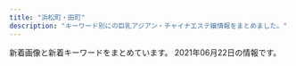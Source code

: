 ```yaml
---
title: "浜松町・田町"
description: "キーワード別にの巨乳アジアン・チャイナエステ嬢情報をまとめました。"
---
```


新着画像と新着キーワードをまとめています。
2021年06月22日の情報です。

<DmmAffiliateIns />
<KeywordTable
  shops={
    [
    {
        "img_links": [
            "https://minazuki-tokyo.com/wp-content/uploads/2021/02/sm03.png",
            "https://minazuki-tokyo.com/wp-content/uploads/2021/02/t08.png",
            "https://minazuki-tokyo.com/wp-content/uploads/2021/02/t05.png",
            "https://minazuki-tokyo.com/wp-content/uploads/2021/02/koyuri-1.jpg",
            "https://minazuki-tokyo.com/wp-content/uploads/2021/02/sm04.png",
            "https://minazuki-tokyo.com/wp-content/uploads/2021/02/ayu.png",
            "https://minazuki-tokyo.com/wp-content/uploads/2021/02/yuyu.png",
            "https://minazuki-tokyo.com/wp-content/uploads/2021/03/top10.png",
            "https://minazuki-tokyo.com/wp-content/uploads/2021/02/ayu.jpg",
            "https://minazuki-tokyo.com/wp-content/uploads/2021/02/haru.jpg",
            "https://minazuki-tokyo.com/wp-content/uploads/2021/02/yumi.jpg",
            "https://minazuki-tokyo.com/wp-content/uploads/2021/02/yuyu2.jpg",
            "https://minazuki-tokyo.com/wp-content/uploads/2020/11/photo03.png",
            "https://minazuki-tokyo.com/wp-content/uploads/2021/02/t06.png",
            "https://minazuki-tokyo.com/wp-content/uploads/2021/02/cam.png",
            "https://minazuki-tokyo.com/wp-content/uploads/2021/02/koyuri.png",
            "https://minazuki-tokyo.com/wp-content/uploads/2021/02/t02.png",
            "https://minazuki-tokyo.com/wp-content/uploads/2021/02/2-09.png",
            "https://minazuki-tokyo.com/wp-content/uploads/2020/11/photo05.png",
            "https://minazuki-tokyo.com/wp-content/uploads/2021/02/t04.png",
            "https://minazuki-tokyo.com/wp-content/uploads/2021/02/yumi.png",
            "https://minazuki-tokyo.com/wp-content/uploads/2021/02/t03.png",
            "https://minazuki-tokyo.com/wp-content/uploads/2021/02/top1.png",
            "https://minazuki-tokyo.com/wp-content/uploads/2020/11/photo02.png",
            "https://minazuki-tokyo.com/wp-content/uploads/2021/02/haru.png",
            "https://minazuki-tokyo.com/wp-content/uploads/2021/02/t07.png",
            "https://minazuki-tokyo.com/wp-content/uploads/2021/02/price.png",
            "https://minazuki-tokyo.com/wp-content/uploads/2021/02/t01.png",
            "https://minazuki-tokyo.com/wp-content/uploads/2021/02/sm01.png",
            "https://minazuki-tokyo.com/wp-content/uploads/2021/02/top2.png",
            "https://minazuki-tokyo.com/wp-content/uploads/2020/11/photo01.png",
            "https://minazuki-tokyo.com/wp-content/uploads/2020/11/photo04.png",
            "https://minazuki-tokyo.com/wp-content/uploads/2021/02/sm02.png"
        ],
        "url": "https://minazuki-tokyo.com/",
        "station": "JR\u6d5c\u677e\u753a\u99c5\u5357\u53e3",
        "name": "\u6c34\u7121\u6708\uff5e\u307f\u306a\u3065\u304d\uff5e",
        "keywords": {
            "90": 4,
            "85": 4,
            "86": 4,
            "87": 4,
            "83": 4
        }
    },
    {
        "img_links": [
            "https://hamamatsucho-esthe.work/2019/11/05/nanami-s1.jpg",
            "https://hamamatsucho-esthe.work/images/qrcode.png",
            "https://hamamatsucho-esthe.work/2020/11/06/momo-s1.jpg",
            "https://hamamatsucho-esthe.work/icon/twitter.png",
            "https://hamamatsucho-esthe.work/staff/nana-s1.jpg",
            "https://hamamatsucho-esthe.work/2021/04/22/nana-s1.jpg",
            "https://hamamatsucho-esthe.work/staff/riri-l1.jpg",
            "https://hamamatsucho-esthe.work/2021/03/26/riri-s1.jpg",
            "https://hamamatsucho-esthe.work/images/footer-l.png",
            "https://hamamatsucho-esthe.work/staff/mimi-s1.jpg",
            "https://hamamatsucho-esthe.work/staff/maki-l1.jpg",
            "https://hamamatsucho-esthe.work/button/home.png",
            "https://hamamatsucho-esthe.work/staff/yuki-l1.jpg",
            "https://hamamatsucho-esthe.work/icon/facebook.png",
            "https://hamamatsucho-esthe.work/2019/05/25/koko-s1.jpg",
            "https://hamamatsucho-esthe.work/button/blog.png",
            "https://hamamatsucho-esthe.work/icon/line.png",
            "https://hamamatsucho-esthe.work/menu/friend.png",
            "https://hamamatsucho-esthe.work/2019/01/14/emi-s1.jpg",
            "https://hamamatsucho-esthe.work/staff/riko-s1.jpg",
            "https://hamamatsucho-esthe.work/images/flower.png",
            "https://hamamatsucho-esthe.work/2020/01/05/yuki-s1.jpg",
            "https://hamamatsucho-esthe.work/kana01.png",
            "https://hamamatsucho-esthe.work/2018/11/09/kana-s1.jpg",
            "https://hamamatsucho-esthe.work/2021/05/20/mimi-s1.jpg",
            "https://hamamatsucho-esthe.work/room/esthe3.jpg",
            "https://hamamatsucho-esthe.work/2021/06/04/yuki-s1.jpg",
            "https://hamamatsucho-esthe.work/2018/09/10/misa-s1.jpg",
            "https://hamamatsucho-esthe.work/images/clear.png",
            "https://hamamatsucho-esthe.work/room/esthe1.jpg",
            "https://hamamatsucho-esthe.work/staff/maki-s1.jpg",
            "https://hamamatsucho-esthe.work/images/footer-r.png",
            "https://hamamatsucho-esthe.work/images/main1.jpg",
            "https://hamamatsucho-esthe.work/menu/gallery.png",
            "https://hamamatsucho-esthe.work/staff/yuki-s1.jpg",
            "https://hamamatsucho-esthe.work/2020/07/30/maki-s1.jpg",
            "https://hamamatsucho-esthe.work/2019/05/25/riko-s1.jpg",
            "https://hamamatsucho-esthe.work/menu/blog.png",
            "https://hamamatsucho-esthe.work/menu/info.png",
            "https://hamamatsucho-esthe.work/room/esthe2.jpg",
            "https://hamamatsucho-esthe.work/menu/home.png",
            "https://hamamatsucho-esthe.work/staff/riri-s1.jpg",
            "https://hamamatsucho-esthe.work/2019/06/14/riri-s1.jpg",
            "https://hamamatsucho-esthe.work/button/staff.png",
            "https://hamamatsucho-esthe.work/staff/mimi-l1.jpg",
            "https://hamamatsucho-esthe.work/images/main-sp.jpg",
            "https://hamamatsucho-esthe.work/staff/nana-l1.jpg",
            "https://hamamatsucho-esthe.work/icon/google_plus.png",
            "https://hamamatsucho-esthe.work/2018/09/10/sora-s1.jpg"
        ],
        "url": "https://hamamatsucho-esthe.work/",
        "name": "Artemis",
        "station": "JR\u6d5c\u677e\u753a\u99c5\u5317\u53e3",
        "keywords": {
            "C": 10,
            "D": 15
        }
    },
    {
        "url": "http://tamachi-en.link/",
        "name": "\u7e01",
        "img_links": [
            "http://tamachi-en.link/images/g4.jpg",
            "http://tamachi-en.link/images/g6.jpg",
            "http://tamachi-en.link/images/g2.jpg",
            "http://tamachi-en.link/images/g8.jpg",
            "http://tamachi-en.link/images/g1.jpg",
            "http://tamachi-en.link/images/g5.jpg",
            "http://tamachi-en.link/images/mobile.png",
            "http://tamachi-en.link/images/zi_link.png",
            "http://tamachi-en.link/images/new1.jpg",
            "http://tamachi-en.link/images/g3.jpg",
            "http://tamachi-en.link/images/zi_staff.png",
            "http://tamachi-en.link/images/sakula.jpg",
            "http://tamachi-en.link/images/top.jpg",
            "http://tamachi-en.link/images/g0.jpg"
        ],
        "station": "JR\u7530\u753a\u99c5\u6771\u53e3",
        "keywords": {
            "C": 16
        }
    },
    {
        "img_links": [
            "http://www.himawari.mensest.com/images/s_staff.jpg",
            "http://www.himawari.mensest.com/files/006.jpg",
            "http://www.himawari.mensest.com/files/003-02.jpg",
            "http://www.himawari.mensest.com/images/bj1.jpg",
            "http://www.himawari.mensest.com/files/005-02.jpg",
            "http://www.himawari.mensest.com/images/mobile.jpg",
            "http://www.himawari.mensest.com/files/004-02.jpg",
            "http://www.himawari.mensest.com/images/s_news.jpg",
            "http://www.himawari.mensest.com/files/002-02.jpg",
            "http://www.himawari.mensest.com/files/004.jpg",
            "http://www.himawari.mensest.com/images/hua.jpg",
            "http://www.himawari.mensest.com/images/top.png",
            "http://www.himawari.mensest.com/files/005.jpg",
            "http://www.himawari.mensest.com/files/002.jpg",
            "http://www.himawari.mensest.com/images/s_link.jpg",
            "http://www.himawari.mensest.com/files/006-02.jpg",
            "http://www.himawari.mensest.com/images/s_info.jpg",
            "http://www.himawari.mensest.com/images/bj3.jpg",
            "http://www.himawari.mensest.com/files/003.jpg"
        ],
        "station": "JR\u6d5c\u677e\u753a\u99c5\u5317\u53e3",
        "keywords": {
            "D": 2,
            "C": 3,
            "87": 2,
            "86": 3
        },
        "name": "\u3072\u307e\u308f\u308a",
        "url": "http://www.himawari.mensest.com/"
    },
    {
        "keywords": {
            "E": 4,
            "D": 12,
            "C": 6
        },
        "station": "JR\u6d5c\u677e\u753a\u99c5\u5317\u53e3",
        "img_links": [
            "https://hamamatsucho-mensesthe.net/wp/wp-content/uploads/2020/08/ayaka.jpg",
            "https://hamamatsucho-mensesthe.net/wp/wp-content/uploads/2020/02/stand-by.jpg",
            "https://hamamatsucho-mensesthe.net/wp/wp-content/uploads/2020/01/mitsuki.jpg",
            "https://hamamatsucho-mensesthe.net/images/footer-r.png",
            "https://hamamatsucho-mensesthe.net/staff/top/aki-s1.jpg",
            "https://hamamatsucho-mensesthe.net/link/mens-esthe.png",
            "https://hamamatsucho-mensesthe.net/wp/wp-content/uploads/2020/02/nana.jpg",
            "https://hamamatsucho-mensesthe.net/wp/wp-content/uploads/2019/05/nao-150x150.jpg",
            "https://hamamatsucho-mensesthe.net/wp/wp-content/uploads/2019/02/paypay2.jpg",
            "https://hamamatsucho-mensesthe.net/wp/wp-content/uploads/2021/01/yuna.jpg",
            "https://hamamatsucho-mensesthe.net/staff/top/ayaka-s1.jpg",
            "https://hamamatsucho-mensesthe.net/staff/top/mitsuki-s1.jpg",
            "https://hamamatsucho-mensesthe.net/images/clear.png",
            "https://hamamatsucho-mensesthe.net/staff/top/rin-s1.jpg",
            "https://hamamatsucho-mensesthe.net/room/room-l2.jpg",
            "https://hamamatsucho-mensesthe.net/staff/top/yuna-s1.jpg",
            "https://hamamatsucho-mensesthe.net/wp/wp-content/uploads/2021/01/yuna-150x150.jpg",
            "https://hamamatsucho-mensesthe.net/wp/images/top2.jpg",
            "https://hamamatsucho-mensesthe.net/staff/top/nao-s1.jpg",
            "https://hamamatsucho-mensesthe.net/images/flower.png",
            "https://hamamatsucho-mensesthe.net/images/footer-l.png",
            "https://hamamatsucho-mensesthe.net/room/room-l3.jpg",
            "https://hamamatsucho-mensesthe.net/icon/twitter.png",
            "https://hamamatsucho-mensesthe.net/wp/wp-content/uploads/2021/05/yuki-s1-150x150.jpg",
            "https://hamamatsucho-mensesthe.net/staff/top/yuki-s1.jpg",
            "https://hamamatsucho-mensesthe.net/staff/top/miyu-s1.jpg",
            "https://hamamatsucho-mensesthe.net/wp/wp-content/uploads/2019/07/0677E994-1DBF-4E0E-AB70-7CA5C034B140-150x150.jpeg",
            "https://hamamatsucho-mensesthe.net/wp/wp-content/uploads/2021/05/yuki.jpg",
            "https://hamamatsucho-mensesthe.net/staff/top/emi-s1.jpg",
            "https://hamamatsucho-mensesthe.net/room/room-l4.jpg",
            "https://hamamatsucho-mensesthe.net/wp/wp-content/uploads/2020/01/emi-l1.jpg",
            "https://hamamatsucho-mensesthe.net/wp/wp-content/uploads/2019/10/eri-150x150.jpg",
            "https://hamamatsucho-mensesthe.net/wp/images/top1.jpg",
            "https://hamamatsucho-mensesthe.net/room/room-l6.jpg",
            "https://hamamatsucho-mensesthe.net/wp/wp-content/uploads/2020/02/1714CAA8-3D57-4009-AB72-F5A8E6B60310.jpeg",
            "https://hamamatsucho-mensesthe.net/icon/google_plus.png",
            "https://hamamatsucho-mensesthe.net/wp/icon/twitter.png",
            "https://hamamatsucho-mensesthe.net/wp/wp-content/uploads/2019/07/587590BB-96D0-4887-BE26-3B1413FF7283-150x150.jpeg",
            "https://hamamatsucho-mensesthe.net/icon/facebook.png",
            "https://hamamatsucho-mensesthe.net/wp/images/clear.png",
            "https://hamamatsucho-mensesthe.net/wp/images/top3.jpg",
            "https://hamamatsucho-mensesthe.net/wp/wp-content/uploads/2020/01/misaki-l2.jpg",
            "https://hamamatsucho-mensesthe.net/wp/wp-content/uploads/2020/10/aki-150x150.jpg",
            "https://hamamatsucho-mensesthe.net/wp/icon/google_plus.png",
            "https://hamamatsucho-mensesthe.net/wp/icon/line.png",
            "https://hamamatsucho-mensesthe.net/wp/wp-content/uploads/2020/11/urara.jpg",
            "https://hamamatsucho-mensesthe.net/room/room-l1.jpg",
            "https://hamamatsucho-mensesthe.net/icon/line.png",
            "https://hamamatsucho-mensesthe.net/room/room-l5.jpg",
            "https://hamamatsucho-mensesthe.net/wp/icon/facebook.png",
            "https://hamamatsucho-mensesthe.net/wp/images/mensesthe.jpg"
        ],
        "url": "https://hamamatsucho-mensesthe.net/",
        "name": "SERA"
    },
    {
        "img_links": [
            "http://www.es-tokyo.link/img/ami1.jpg",
            "http://www.es-tokyo.link/img/emili1.jpg",
            "http://www.es-tokyo.link/images/28.jpg",
            "http://www.es-tokyo.link/images/32.jpg",
            "http://www.es-tokyo.link/img/minami2.jpg",
            "http://www.es-tokyo.link/images/mobile.jpg",
            "http://www.es-tokyo.link/images/19.jpg",
            "http://www.es-tokyo.link/img/suzu1.jpg",
            "http://www.es-tokyo.link/images/head.jpg",
            "http://www.es-tokyo.link/img/rin1.jpg",
            "http://www.es-tokyo.link/img/izumi1.jpg",
            "http://www.es-tokyo.link/images/int2.jpg",
            "http://www.es-tokyo.link/images/sys2.jpg",
            "http://www.es-tokyo.link/images/s1.png",
            "http://www.es-tokyo.link/images/sys1.jpg",
            "http://www.es-tokyo.link/images/staff_t.jpg",
            "http://www.es-tokyo.link/img/yui1.jpg",
            "http://www.es-tokyo.link/images/interior_t.jpg",
            "http://www.es-tokyo.link/img/hikari1.jpg",
            "http://www.es-tokyo.link/img/erin2.jpg",
            "http://www.es-tokyo.link/images/27.jpg",
            "http://www.es-tokyo.link/images/25.jpg",
            "http://www.es-tokyo.link/images/int1.jpg",
            "http://www.es-tokyo.link/images/newface.jpg",
            "http://www.es-tokyo.link/img/mayu1.jpg",
            "http://www.es-tokyo.link/img/izumi2.jpg",
            "http://www.es-tokyo.link/images/9.jpg",
            "http://www.es-tokyo.link/img/momoko1.jpg",
            "http://www.es-tokyo.link/images/20.jpg",
            "http://www.es-tokyo.link/images/b2.jpg",
            "http://www.es-tokyo.link/images/b3.jpg",
            "http://www.es-tokyo.link/img/naomi1.jpg",
            "http://www.es-tokyo.link/images/5.jpg",
            "http://www.es-tokyo.link/img/minami1.jpg",
            "http://www.es-tokyo.link/img/erin1.jpg",
            "http://www.es-tokyo.link/img/kaori1.jpg",
            "http://www.es-tokyo.link/images/24.jpg",
            "http://www.es-tokyo.link/images/news.jpg",
            "http://www.es-tokyo.link/images/22.jpg",
            "http://www.es-tokyo.link/img/miwa1.jpg",
            "http://www.es-tokyo.link/images/30.jpg",
            "http://www.es-tokyo.link/images/23.jpg",
            "http://www.es-tokyo.link/images/tel.jpg",
            "http://www.es-tokyo.link/images/3.jpg",
            "http://www.es-tokyo.link/images/31.jpg",
            "http://www.es-tokyo.link/images/b1.jpg"
        ],
        "name": "Pandora*\u30d1\u30f3\u30c9\u30e9",
        "station": "JR\u6d5c\u677e\u753a\u99c5\u5357\u53e3",
        "keywords": {},
        "url": "http://www.es-tokyo.link"
    },
    {
        "keywords": {},
        "name": "Yuki\u2019s House",
        "url": "http://yukizhouse00.web.fc2.com/",
        "img_links": [
            "http://yukizhouse00.web.fc2.com/images/slider/slid2.jpg",
            "http://yukizhouse00.web.fc2.com/images/portfolio/work-4.jpg",
            "http://yukizhouse00.web.fc2.com/images/portfolio/work-3.jpg",
            "http://yukizhouse00.web.fc2.com/images/portfolio/work-5.jpg",
            "http://yukizhouse00.web.fc2.com/images/portfolio/work-1.jpg",
            "http://yukizhouse00.web.fc2.com/images/portfolio/work-6.jpg",
            "http://yukizhouse00.web.fc2.com/images/portfolio/work-2.jpg",
            "http://yukizhouse00.web.fc2.com/images/slider/slid1.jpg"
        ],
        "station": "JR\u6d5c\u677e\u753a\u99c5\u5357\u53e3"
    },
    {
        "keywords": {},
        "name": "\u6625\u306e\u5bb6",
        "station": "JR\u7530\u753a\u99c5\u6771\u53e3",
        "url": "http://www.k-harunoie.info/",
        "img_links": [
            "http://www.k-harunoie.info/imge/p-2.jpg",
            "http://www.k-harunoie.info/imge/botton.jpg",
            "http://www.k-harunoie.info/imge/p-1.jpg",
            "http://www.k-harunoie.info/imge/int2.png",
            "http://www.k-harunoie.info/imge/p-5.jpg",
            "http://www.k-harunoie.info/imge/p-4.jpg",
            "http://www.k-harunoie.info/imge/sys.png",
            "http://www.k-harunoie.info/imge/s0.png",
            "http://www.k-harunoie.info/imge/staff_t.jpg",
            "http://www.k-harunoie.info/imge/ta.png",
            "http://www.k-harunoie.info/imge/service2.jpg",
            "http://www.k-harunoie.info/imge/service1.jpg",
            "http://www.k-harunoie.info/imge/tel.png",
            "http://www.k-harunoie.info/imge/interior_t.jpg",
            "http://www.k-harunoie.info/imge/s1.png",
            "http://www.k-harunoie.info/imge/service3.jpg"
        ]
    },
    {
        "keywords": {},
        "name": "\u672a\u6765",
        "url": "http://kokoro-spa.info/",
        "station": "JR\u65b0\u6a4b\u99c5\u70cf\u68ee\u53e3",
        "img_links": [
            "http://kokoro-spa.info/img/slider/2.jpg",
            "http://kokoro-spa.info/img/ttl_news.png",
            "http://kokoro-spa.info/img/qrcode.png",
            "http://kokoro-spa.info/img/shop/no-pic.jpg",
            "http://kokoro-spa.info/img/shop/kanban.jpg",
            "http://kokoro-spa.info/img/ttl_info.png",
            "http://kokoro-spa.info/img/pickup.jpg"
        ]
    },
    {
        "name": "\u30ab\u30b5\u30d6\u30e9\u30f3\u30ab",
        "img_links": [
            "http://romantic-est.info/img/cg091.jpg",
            "http://romantic-est.info/img/line.jpg",
            "http://romantic-est.info/img/cg111.jpg",
            "http://romantic-est.info/img/r2.jpg",
            "http://romantic-est.info/img/kan.jpg",
            "http://romantic-est.info/link/menlog.jpg",
            "http://romantic-est.info/img/cg03.jpg",
            "http://romantic-est.info/img/cg031.jpg",
            "https://s-este.jp/img/common/freebanner/200_40.png",
            "https://www.est-tatsujin.jp/theme/esthe_no_tatsujin_front/banner/estbnr_s2_200x40.jpg",
            "http://romantic-est.info/img/topimg1.jpg",
            "http://romantic-est.info/img/r3.jpg",
            "http://romantic-est.info/img/cg11.jpg",
            "http://romantic-est.info/img/cg09.jpg",
            "http://romantic-est.info/img/cg061.jpg",
            "http://romantic-est.info/img/rec00.jpg",
            "http://romantic-est.info/img/cg071.jpg",
            "http://romantic-est.info/img/r4.jpg",
            "http://romantic-est.info/img/r5.jpg",
            "http://romantic-est.info/img/line1.jpg",
            "http://romantic-est.info/img/r1.jpg",
            "http://romantic-est.info/img/topimg.jpg",
            "http://romantic-est.info/img/cg07.jpg",
            "http://romantic-est.info/img/cg06.jpg"
        ],
        "url": "http://romantic-est.info/",
        "keywords": {},
        "station": "\u5185\u5e78\u753a\u99c5A3"
    },
    {
        "station": "JR\u65b0\u6a4b\u99c5\u70cf\u68ee\u53e3",
        "keywords": {
            "\u4e73": 2,
            "\u30bb\u30af\u30b7\u30fc": 1,
            "\u80f8": 2,
            "E": 8,
            "F": 1,
            "D": 3
        },
        "name": "Aroma Coco8",
        "img_links": [
            "https://aroma-queen.work/images/st/st_ami_2.jpg",
            "https://aroma-queen.work/images/st/st_ai.jpg",
            "https://aroma-queen.work/images/st/st_mayumi_1.jpg",
            "https://aroma-queen.work/images/st/st_ou_3.jpg",
            "https://aroma-queen.work/images/st/st_eri.jpg",
            "https://aroma-queen.work/images/st/st_5_1.jpg",
            "https://aroma-queen.work/images/st/st_rinda_6.jpg",
            "https://aroma-queen.work/images/st/st_angel_3.jpg",
            "https://aroma-queen.work/images/st/st_four1.jpg",
            "https://aroma-queen.work/images/st/st_pink_1.jpg",
            "https://aroma-queen.work/images/st/st_kiki_1.jpg",
            "https://aroma-queen.work/images/st/st_19.jpg",
            "https://aroma-queen.work/images/st/st_cake_1.jpg",
            "https://aroma-queen.work/images/st/st_10_1.jpg",
            "https://aroma-queen.work/images/st/st_nanako2.jpg",
            "https://aroma-queen.work/images/st/st_kaori_2.jpg",
            "https://aroma-queen.work/images/st/st_rinda_1.jpg",
            "https://aroma-queen.work/images/st/st_sakura_1.jpg",
            "https://aroma-queen.work/images/st/st_kiki2.jpg",
            "https://aroma-queen.work/images/st/st_yuri_2.jpg",
            "https://aroma-queen.work/images/st/st_bibi.jpg",
            "https://aroma-queen.work/images/top.png",
            "https://aroma-queen.work/images/st/st_.jpg",
            "https://aroma-queen.work/images/st/st_17_1.jpg",
            "https://aroma-queen.work/images/st/st_risa_1.jpg",
            "https://aroma-queen.work/images/st/st_huxa.jpg",
            "https://aroma-queen.work/images/st/st_16_1.jpg",
            "https://aroma-queen.work/images/top_campaign_dec.jpg",
            "https://aroma-queen.work/images/st/st_nana_1.jpg",
            "https://aroma-queen.work/images/st/st_nuna.jpg",
            "https://aroma-queen.work/images/st/st_nan.jpg",
            "https://aroma-queen.work/images/st/st_nuna3.jpg",
            "https://aroma-queen.work/images/st/st_chiba_2.jpg",
            "https://aroma-queen.work/images/st/st_hana_2.jpg",
            "https://aroma-queen.work/images/st/st_bibi_1.jpg",
            "https://aroma-queen.work/images/st/st_jj_1.jpg",
            "https://aroma-queen.work/images/st/st_risa_2.jpg",
            "https://aroma-queen.work/images/st/st_14_1.jpg",
            "https://aroma-queen.work/images/st/st_emi_1.jpg",
            "https://aroma-queen.work/images/st/st_miki.jpg",
            "https://aroma-queen.work/images/st/st_nana.jpg",
            "https://aroma-queen.work/images/st/st_17_2.jpg",
            "https://aroma-queen.work/images/st/st_nanako.jpg",
            "https://aroma-queen.work/images/week_campaign.jpg",
            "https://aroma-queen.work/images/st/st_koko.jpg",
            "https://aroma-queen.work/images/st/st_pink_2.jpg",
            "https://aroma-queen.work/images/st/st_yuyu.jpg",
            "https://aroma-queen.work/images/st/st_yuri_4.jpg",
            "https://aroma-queen.work/images/st/st_kou1.jpg",
            "https://aroma-queen.work/images/st/st_joy_1.jpg",
            "https://aroma-queen.work/images/st/st_shizuka_1.jpg",
            "https://aroma-queen.work/images/st/st_7_1.jpg",
            "https://aroma-queen.work/images/st/st_yuri.jpg",
            "https://aroma-queen.work/images/st/st_gei.jpg",
            "https://aroma-queen.work/images/st/st_17.jpg",
            "https://aroma-queen.work/images/st/st_nanako3.jpg",
            "https://aroma-queen.work/images/st/st_emi.jpg",
            "https://aroma-queen.work/images/st/st_bibi_2.jpg",
            "https://aroma-queen.work/images/st/st_lucy_3.jpg",
            "https://aroma-queen.work/images/st/st_yumi.jpg",
            "https://aroma-queen.work/images/st/st_nori.jpg",
            "https://aroma-queen.work/images/st/st_angel_1.jpg",
            "https://aroma-queen.work/images/st/st_20.jpg",
            "https://aroma-queen.work/images/st/st_joy_2.jpg",
            "https://aroma-queen.work/images/st/st_nami_1.jpg",
            "https://aroma-queen.work/images/st/st_dan_2.jpg",
            "https://aroma-queen.work/images/st/st_minto_1.jpg",
            "https://aroma-queen.work/images/st/st_rena_2.jpg",
            "https://aroma-queen.work/images/st/st_rei.jpg",
            "https://aroma-queen.work/images/st/st_mai_1.jpg",
            "https://aroma-queen.work/images/st/st_angel_2.jpg",
            "https://aroma-queen.work/images/st/st_aigo.jpg",
            "https://aroma-queen.work/images/st/st_kei.jpg",
            "https://aroma-queen.work/images/st/st_saya_0.jpg",
            "https://aroma-queen.work/images/st/st_kaori_1.jpg",
            "https://aroma-queen.work/images/st/st_mirror_2.jpg",
            "https://aroma-queen.work/images/st/st_ryuu_2.jpg",
            "https://aroma-queen.work/images/st/st_coco_1.jpg",
            "https://aroma-queen.work/images/st/st_rei_3.jpg",
            "https://aroma-queen.work/images/st/st_min_4.jpg",
            "https://aroma-queen.work/images/st/st_sofea_2.jpg",
            "https://aroma-queen.work/images/st/st_aiko_2.jpg",
            "https://aroma-queen.work/images/st/st_mimi_1.jpg",
            "https://aroma-queen.work/images/st/st_aya.jpg",
            "https://aroma-queen.work/images/st/st_nina_3.jpg",
            "https://aroma-queen.work/images/st/st_13.jpg",
            "https://aroma-queen.work/images/st/st_saya_1.jpg",
            "https://aroma-queen.work/images/st/st_21.jpg",
            "https://aroma-queen.work/images/top2.png",
            "https://aroma-queen.work/images/st/st_hara.jpg",
            "https://aroma-queen.work/images/st/st_20_1.jpg",
            "https://aroma-queen.work/images/st/st_honey_1.jpg",
            "https://aroma-queen.work/images/st/st_jasmine_1.jpg",
            "https://aroma-queen.work/images/st/st_22.jpg",
            "https://aroma-queen.work/images/st/st_ai_1.jpg",
            "https://aroma-queen.work/images/st/st_anan.jpg",
            "https://aroma-queen.work/images/st/st_party_2.jpg",
            "https://aroma-queen.work/images/st/st_mayumi_2.jpg",
            "https://aroma-queen.work/images/st/st_cindy.jpg",
            "https://aroma-queen.work/images/st/st_coco_2.jpg",
            "https://aroma-queen.work/images/st/st_maisy.jpg",
            "https://aroma-queen.work/images/st/st_rei_2.jpg",
            "https://aroma-queen.work/images/st/st_joy.jpg",
            "https://aroma-queen.work/images/st/st_dan_3.jpg",
            "https://aroma-queen.work/images/st/st_ou_2.jpg",
            "https://aroma-queen.work/images/st/st_aiko_1.jpg",
            "https://aroma-queen.work/images/st/st_chiba_4.jpg",
            "https://aroma-queen.work/images/st/st_min_2.jpg",
            "https://aroma-queen.work/images/st/st_18.jpg",
            "https://aroma-queen.work/images/st/st_ou_1.jpg",
            "https://aroma-queen.work/images/st/st_sayuri_1.jpg",
            "https://aroma-queen.work/images/st/st_pink_3.jpg",
            "https://aroma-queen.work/images/st/st_mirror_3.jpg",
            "https://aroma-queen.work/images/st/st_kou2.jpg",
            "https://aroma-queen.work/images/st/st_jerry.jpg",
            "https://aroma-queen.work/images/st/st_hara3.jpg",
            "https://aroma-queen.work/images/st/st_rinda_2.jpg",
            "https://aroma-queen.work/images/st/st_hana_1.jpg",
            "https://aroma-queen.work/images/st/st_ai1.jpg",
            "https://aroma-queen.work/images/st/st_yuri_3.jpg",
            "https://aroma-queen.work/images/st/st_25.jpg",
            "https://aroma-queen.work/images/st/st_koy_2.jpg",
            "https://aroma-queen.work/images/top_campaign_spring.jpg",
            "https://aroma-queen.work/images/st/st_get_3.jpg",
            "https://aroma-queen.work/images/st/st_maya_1.jpg",
            "https://aroma-queen.work/images/st/st_chiba_1.jpg",
            "https://aroma-queen.work/images/st/st_dan_1.jpg",
            "https://aroma-queen.work/images/st/st_aya_1.jpg",
            "https://aroma-queen.work/images/st/st_koko_1.jpg"
        ],
        "url": "https://aroma-queen.work/"
    },
    {
        "name": "\u30bb\u30cf\u30c8",
        "keywords": {
            "87": 6,
            "86": 31
        },
        "img_links": [
            "http://melpomene-est.biz/images/kan.jpg",
            "http://melpomene-est.biz/images/ac3.jpg",
            "http://melpomene-est.biz/images/cg06.jpg",
            "http://melpomene-est.biz/images/r5.jpg",
            "http://melpomene-est.biz/images/b5.jpg",
            "http://melpomene-est.biz/images/cg09.jpg",
            "http://melpomene-est.biz/images/b6.jpg",
            "http://melpomene-est.biz/images/qrc.png",
            "http://melpomene-est.biz/images/r4.jpg",
            "http://melpomene-est.biz/images/r6.jpg",
            "http://melpomene-est.biz/images/ac2.jpg",
            "http://melpomene-est.biz/images/rosel.png",
            "http://melpomene-est.biz/images/cg08.jpg",
            "http://melpomene-est.biz/images/r2.jpg",
            "http://melpomene-est.biz/images/ac1.jpg",
            "http://melpomene-est.biz/images/cg03.jpg",
            "http://melpomene-est.biz/images/b3.jpg",
            "http://melpomene-est.biz/images/r1.jpg",
            "http://melpomene-est.biz/images/b1.jpg",
            "http://melpomene-est.biz/images/cg01.jpg",
            "http://melpomene-est.biz/images/cg02.jpg",
            "http://melpomene-est.biz/images/cg05.jpg",
            "http://melpomene-est.biz/images/r3.jpg",
            "http://melpomene-est.biz/images/roser.png",
            "http://melpomene-est.biz/images/b4.jpg",
            "http://melpomene-est.biz/images/ac4.jpg",
            "http://melpomene-est.biz/images/b2.jpg",
            "http://melpomene-est.biz/images/tel.png"
        ],
        "url": "http://melpomene-est.biz/",
        "station": "JR\u65b0\u6a4b\u99c5\u65e5\u6bd4\u8c37\u53e3"
    },
    {
        "station": "JR\u7530\u753a\u99c5\u4e09\u7530\u53e3",
        "img_links": [
            "http://body-heal.net/staffPhoto/b20190608222039.jpg",
            "http://body-heal.net/images/show.jpg",
            "http://body-heal.net/staffPhoto/b20190120201033.jpg",
            "http://body-heal.net/images/access/03.jpg",
            "http://body-heal.net/staffPhoto/b20190218130854.jpg",
            "http://body-heal.net/images/access/02.jpg",
            "http://body-heal.net/staffPhoto/b20180926231950.jpg",
            "http://body-heal.net/images/access/05.jpg",
            "http://body-heal.net/js/sliderLine/slide_prev.png",
            "http://body-heal.net/js/sliderLine/slide_next.png",
            "http://body-heal.net/staffPhoto/b20190608220420.jpg",
            "http://body-heal.net/images/store/01.jpg",
            "http://body-heal.net/images/access/04.jpg",
            "http://body-heal.net/images/store/04.jpg",
            "http://body-heal.net/staffPhoto/b20190117105438.jpg",
            "http://body-heal.net/uploadfiles/images/campaignBodyHealNet.jpg",
            "http://body-heal.net/images/access/01.jpg",
            "http://body-heal.net/images/store/05.jpg",
            "http://body-heal.net/images/store/06.jpg",
            "http://body-heal.net/staffPhoto/b20180721035111.jpg"
        ],
        "name": "Tami",
        "url": "http://body-heal.net/",
        "keywords": {
            "85": 4,
            "87": 6,
            "88": 10,
            "E": 6,
            "84": 4
        }
    },
    {
        "station": "JR\u7530\u753a\u99c5\u897f\u53e3",
        "img_links": [
            "http://shiawase.mssg.jp/images/top/top_03.jpg",
            "http://shiawase.mssg.jp/images/system/syatem_302.jpg",
            "http://shiawase.mssg.jp/images/home/index_03.jpg",
            "http://shiawase.mssg.jp/images/top/top_05.jpg",
            "http://shiawase.mssg.jp/images/home/index_qup.jpg",
            "http://shiawase.mssg.jp/images/gallery/gallery_104.jpg",
            "http://shiawase.mssg.jp/images/gallery/gallery_402.jpg",
            "http://shiawase.mssg.jp/images/gallery/gallery_01.jpg",
            "http://shiawase.mssg.jp/images/system/syatem_303.jpg",
            "http://shiawase.mssg.jp/images/home/index_04.jpg",
            "http://shiawase.mssg.jp/images/gallery/gallery_403.jpg",
            "http://shiawase.mssg.jp/images/staff_one/staff_one_07.png",
            "http://shiawase.mssg.jp/images/staff_one/staff_one_05.jpg",
            "http://shiawase.mssg.jp/images/staff/sta_010.jpg",
            "http://shiawase.mssg.jp/images/top/top_06.jpg",
            "http://shiawase.mssg.jp/images/home/QR.png",
            "http://shiawase.mssg.jp/images/gallery/gallery_101.jpg",
            "http://shiawase.mssg.jp/images/staff_one/staff_one_03.jpg",
            "http://shiawase.mssg.jp/images/gallery/gallery_401.jpg",
            "http://shiawase.mssg.jp/images/staff/sta_04.jpg",
            "http://shiawase.mssg.jp/images/home/index_tel.jpg",
            "http://shiawase.mssg.jp/images/top/top_01.jpg",
            "http://shiawase.mssg.jp/images/system/syatem_301.jpg",
            "http://shiawase.mssg.jp/images/staff_one/staff_one_04.jpg",
            "http://shiawase.mssg.jp/images/home/top_qp.jpg",
            "http://shiawase.mssg.jp/images/gallery/gallery_103.jpg",
            "http://shiawase.mssg.jp/images/staff_one/staff_one_08.png",
            "http://shiawase.mssg.jp/images/staff_one/staff_one_01.jpg",
            "http://shiawase.mssg.jp/images/gallery/gallery_top.jpg",
            "http://shiawase.mssg.jp/images/staff/sta_021.jpg",
            "http://shiawase.mssg.jp/images/gallery/gallery_404.jpg",
            "http://shiawase.mssg.jp/images/top/top_08.png",
            "http://shiawase.mssg.jp/images/staff/staff_top.jpg",
            "http://shiawase.mssg.jp/images/top/top_02.jpg",
            "http://shiawase.mssg.jp/images/home/index_page_top.jpg",
            "http://shiawase.mssg.jp/images/staff_image/staff_d010a.jpg",
            "http://shiawase.mssg.jp/images/staff/sta_0z8.jpg",
            "http://shiawase.mssg.jp/images/staff_one/staff_one_02.jpg",
            "http://shiawase.mssg.jp/images/staff_one/staff_one_top.jpg",
            "http://shiawase.mssg.jp/images/top/top_04.jpg",
            "http://shiawase.mssg.jp/images/gallery/gallery_102.jpg"
        ],
        "name": "\u3057\u3042\u308f\u305b\uff5eSHIAWASE\uff5e",
        "keywords": {},
        "url": "http://shiawase.mssg.jp/"
    },
    {
        "img_links": [
            "https://hamamatsucho-mensesthe.com/staff/yuyu-l1.jpg",
            "https://hamamatsucho-mensesthe.com/staff/arisa-s1.jpg",
            "https://hamamatsucho-mensesthe.com/icon/twitter.png",
            "https://hamamatsucho-mensesthe.com/icon/line.png",
            "https://hamamatsucho-mensesthe.com/button/home.png",
            "https://hamamatsucho-mensesthe.com/images/main-sp.jpg",
            "https://hamamatsucho-mensesthe.com/staff/yuyu-s1.jpg",
            "https://hamamatsucho-mensesthe.com/2018/03/02/anna-s1.jpg",
            "https://hamamatsucho-mensesthe.com/images/header3.png",
            "https://hamamatsucho-mensesthe.com/staff2/wp-content/uploads/2021/06/linko05.png",
            "https://hamamatsucho-mensesthe.com/kumi1.jpg",
            "https://hamamatsucho-mensesthe.com/button/sche.png",
            "https://hamamatsucho-mensesthe.com/room/esthe1.jpg",
            "https://hamamatsucho-mensesthe.com/2017/10/08/ruru-s1.jpg",
            "https://hamamatsucho-mensesthe.com/2018/06/08/hana-s2.jpg",
            "https://hamamatsucho-mensesthe.com/room/esthe3.jpg",
            "https://hamamatsucho-mensesthe.com/images/footer-l.png",
            "https://hamamatsucho-mensesthe.com/staff/nana-l1.jpg",
            "https://hamamatsucho-mensesthe.com/staff/yoko-l1.jpg",
            "https://hamamatsucho-mensesthe.com/menu/gallery.png",
            "https://hamamatsucho-mensesthe.com/menu/sche.png",
            "https://hamamatsucho-mensesthe.com/menu/home.png",
            "https://hamamatsucho-mensesthe.com/room/esthe2.jpg",
            "https://hamamatsucho-mensesthe.com/staff/yoko-s1.jpg",
            "https://hamamatsucho-mensesthe.com/menu/info.png",
            "https://hamamatsucho-mensesthe.com/kumi2.jpg",
            "https://hamamatsucho-mensesthe.com/2018/06/12/yoko-s1.jpg",
            "https://hamamatsucho-mensesthe.com/images/clear.png",
            "https://hamamatsucho-mensesthe.com/icon/google_plus.png",
            "https://hamamatsucho-mensesthe.com/staff/koko-l1.jpg",
            "https://hamamatsucho-mensesthe.com/staff/koko-s1.jpg",
            "https://hamamatsucho-mensesthe.com/menu/friend.png",
            "https://hamamatsucho-mensesthe.com/staff2/wp-content/uploads/2021/06/ai01.png",
            "https://hamamatsucho-mensesthe.com/2018/12/21/koko-s1.jpg",
            "https://hamamatsucho-mensesthe.com/images/flower.png",
            "https://hamamatsucho-mensesthe.com/miyuki01.png",
            "https://hamamatsucho-mensesthe.com/images/footer-r.png",
            "https://hamamatsucho-mensesthe.com/2018/12/21/yuyu-s1.jpg",
            "https://hamamatsucho-mensesthe.com/staff/arisa-l1.jpg",
            "https://hamamatsucho-mensesthe.com/button/staff.png",
            "https://hamamatsucho-mensesthe.com/icon/facebook.png",
            "https://hamamatsucho-mensesthe.com/staff2/wp-content/uploads/2021/06/miki01.png",
            "https://hamamatsucho-mensesthe.com/2018/11/23/arisa-s1.jpg",
            "https://hamamatsucho-mensesthe.com/nana03.png",
            "https://hamamatsucho-mensesthe.com/images/main1.jpg",
            "https://hamamatsucho-mensesthe.com/staff/nana-s1.jpg"
        ],
        "name": "Oriental Spa",
        "keywords": {
            "E": 2,
            "D": 1
        },
        "station": "JR\u6d5c\u677e\u753a\u99c5\u5317\u53e3",
        "url": "https://hamamatsucho-mensesthe.com/"
    },
    {
        "keywords": {
            "86": 4,
            "85": 17,
            "88": 4,
            "92": 4,
            "84": 8,
            "\u80f8": 1,
            "87": 2,
            "90": 2
        },
        "img_links": [
            "http://es-leon.link/images/nav_link02_no.png",
            "http://es-leon.link/photos/sites/45/2021/05/2021050801330145.jpg",
            "http://es-leon.link/photos/sites/45/2021/02/2021022815420713.jpg",
            "http://es-leon.link/images/slider04.jpg",
            "http://es-leon.link/images/guide1.png",
            "http://es-leon.link/photos/sites/45/2021/04/2021041118451354.jpg",
            "http://es-leon.link/images/slider02.jpg",
            "http://es-leon.link/photos/sites/45/2021/02/2021022813195234.jpg",
            "http://es-leon.link/images/nav_link04_no.png",
            "http://es-leon.link/photos/sites/45/2020/10/2020101318404076.jpg",
            "http://es-leon.link/photos/sites/45/2021/03/2021041002184750.jpg",
            "http://es-leon.link/images/slider01.jpg",
            "http://es-leon.link/photos/sites/45/2020/11/2020111904152242.jpg",
            "http://es-leon.link/images/nav_link05_no.png",
            "http://es-leon.link/photos/sites/45/2020/10/202010010328436.jpg",
            "http://es-leon.link/photos/sites/45/2021/02/2021022702210178.jpg",
            "http://es-leon.link/photos/sites/45/2021/05/2021050801322582.jpg",
            "http://es-leon.link/photos/sites/45/2021/06/2021061018070213.jpg",
            "http://es-leon.link/images/pagetop.jpg",
            "http://es-leon.link/photos/sites/45/2021/03/2021031222423325.jpg",
            "http://es-leon.link/photos/sites/45/2021/02/2021022813203297.jpg",
            "http://es-leon.link/photos/sites/45/2021/05/2021053003331795.jpg",
            "http://es-leon.link/photos/sites/45/2021/05/2021053003333110.jpg",
            "http://es-leon.link/images/card.png",
            "http://es-leon.link/photos/sites/45/2021/05/2021050617464464.jpg",
            "http://es-leon.link/photos/sites/45/2021/03/202103310417001.jpg",
            "http://es-leon.link/photos/sites/45/2021/05/2021052608044541.jpg",
            "http://es-leon.link/images/guide7.jpg",
            "http://es-leon.link/images/nav_link01_no.png",
            "http://es-leon.link/photos/sites/45/2021/04/2021041118464285.jpg",
            "http://es-leon.link/images/img_info.jpg",
            "http://es-leon.link/photos/sites/45/2021/04/2021043013395329.jpg",
            "http://es-leon.link/photos/sites/45/2021/05/2021051217263416.jpg",
            "http://es-leon.link/images/guide2.png",
            "http://es-leon.link/photos/sites/45/2021/02/2021022815431041.jpg",
            "http://es-leon.link/photos/sites/45/2021/05/2021050416550882.jpg",
            "http://es-leon.link/photos/sites/45/2021/05/202105040415131.jpg",
            "http://es-leon.link/images/nav_link07_no.png",
            "http://es-leon.link/images/lineline.png",
            "http://es-leon.link/images/header.png",
            "http://es-leon.link/photos/sites/45/2020/10/2020100103284496.jpg",
            "http://es-leon.link/photos/sites/45/2020/10/2020101318294854.jpg",
            "http://es-leon.link/images/guide4.jpg",
            "http://es-leon.link/images/guide5.jpg",
            "http://es-leon.link/images/guide6.jpg",
            "http://es-leon.link/photos/sites/45/2021/05/2021050612481738.jpg",
            "http://es-leon.link/photos/sites/45/2021/02/2021021014235421.jpg",
            "http://es-leon.link/images/guide1.jpg",
            "http://es-leon.link/photos/sites/45/2021/04/2021043018143110.jpg",
            "http://es-leon.link/images/qr.png",
            "http://es-leon.link/images/slider03.jpg",
            "http://es-leon.link/photos/sites/45/2020/10/2020101404192576.jpg",
            "http://es-leon.link/photos/sites/45/2021/05/2021052608131497.jpg",
            "http://es-leon.link/photos/sites/45/2021/03/2021031222420647.jpg",
            "http://es-leon.link/photos/sites/45/2021/05/2021050612492894.jpg",
            "http://es-leon.link/photos/sites/45/2021/05/2021050301212645.jpg",
            "http://es-leon.link/photos/sites/45/2021/06/2021061304005787.jpg",
            "http://es-leon.link/photos/sites/45/2021/05/2021052608061121.jpg",
            "http://es-leon.link/photos/sites/45/2021/05/2021053003320163.jpg",
            "http://es-leon.link/photos/sites/45/2020/10/2020100103205050.jpg",
            "http://es-leon.link/photos/sites/45/2021/03/2021033111023925.jpg",
            "http://es-leon.link/photos/sites/45/2020/10/2020100103205130.jpg",
            "http://es-leon.link/images/profile.png",
            "http://es-leon.link/images/nav_link06_no.png",
            "http://es-leon.link/photos/sites/45/2021/03/2021033111035026.jpg",
            "http://es-leon.link/photos/sites/45/2021/04/202104301753091.jpg",
            "http://es-leon.link/images/guide8.jpg",
            "http://es-leon.link/photos/sites/45/2021/05/2021050801323975.jpg",
            "http://es-leon.link/photos/sites/45/2020/10/2020101318402898.jpg",
            "http://es-leon.link/photos/sites/45/2020/10/2020101318300043.jpg",
            "http://es-leon.link/photos/sites/45/2021/05/2021050416545177.jpg",
            "http://es-leon.link/photos/sites/45/2021/04/2021043013393443.jpg",
            "http://es-leon.link/photos/sites/45/2021/02/202102281658118.jpg",
            "http://es-leon.link/images/slider00.jpg",
            "http://es-leon.link/photos/sites/45/2021/03/2021033111033425.jpg",
            "http://es-leon.link/images/nav_link03_no.png",
            "http://es-leon.link/images/guide2.jpg",
            "http://es-leon.link/photos/sites/45/2021/03/2021033111032173.jpg",
            "http://es-leon.link/photos/sites/45/2020/10/2020101517271166.jpg",
            "http://es-leon.link/images/guide3.jpg",
            "http://es-leon.link/photos/sites/45/2021/04/2021043013400012.jpg"
        ],
        "name": "LEON",
        "station": "JR\u65b0\u6a4b\u99c5\u70cf\u68ee\u53e3",
        "url": "http://es-leon.link/"
    },
    {
        "img_links": [
            "https://static.wixstatic.com/media/c0eb72_43f5a28bd3004602b64ed4bc3095af0e~mv2.png",
            "https://static.wixstatic.com/media/c0eb72_349ce6f6faed4c09b9ec1e412ba7a370~mv2.jpg",
            "https://static.wixstatic.com/media/c0eb72_9f57c6ba804e4a55805040f7832a3bb9~mv2.png",
            "https://static.wixstatic.com/media/c0eb72_068fd8e3a6034963bb1dcf1002759294~mv2.png",
            "https://static.wixstatic.com/media/c0eb72_026f8703429f4d1a93067d6664ba9e24~mv2.png"
        ],
        "url": "https://www.morinokaori-massage.com/",
        "name": "\u68ee\u306e\u9999",
        "station": "JR\u7530\u753a\u99c5\u897f\u53e3",
        "keywords": {}
    },
    {
        "name": "\u5e78\u305b\u306e\u6642\u9593",
        "url": "http://www.shiawasenojikan.esjp.info/",
        "keywords": {
            "87": 3,
            "88": 1,
            "86": 1,
            "D": 5
        },
        "img_links": [
            "http://www.shiawasenojikan.esjp.info/files/009-03.jpg",
            "http://www.shiawasenojikan.esjp.info/files/010.jpg",
            "http://www.shiawasenojikan.esjp.info/images/mobile.jpg",
            "http://www.shiawasenojikan.esjp.info/files/001-02.jpg",
            "http://www.shiawasenojikan.esjp.info/files/010-03.jpg",
            "http://www.shiawasenojikan.esjp.info/files/015-03.jpg",
            "http://www.shiawasenojikan.esjp.info/files/015.jpg",
            "http://www.shiawasenojikan.esjp.info/images/link_t.jpg",
            "http://www.shiawasenojikan.esjp.info/images/news.jpg",
            "http://www.shiawasenojikan.esjp.info/images/tel.jpg",
            "http://www.shiawasenojikan.esjp.info/files/001-03.jpg",
            "http://www.shiawasenojikan.esjp.info/images/int2.jpg",
            "http://www.shiawasenojikan.esjp.info/images/interior_t.jpg",
            "http://www.shiawasenojikan.esjp.info/files/010-02.jpg",
            "http://www.shiawasenojikan.esjp.info/files/003.jpg",
            "http://www.shiawasenojikan.esjp.info/images/head.jpg",
            "http://www.shiawasenojikan.esjp.info/files/001.jpg",
            "http://www.shiawasenojikan.esjp.info/files/009-02.jpg",
            "http://www.shiawasenojikan.esjp.info/images/staff_t.jpg",
            "http://www.shiawasenojikan.esjp.info/files/015-02.jpg",
            "http://www.shiawasenojikan.esjp.info/images/sys3.jpg",
            "http://www.shiawasenojikan.esjp.info/files/009.jpg",
            "http://www.shiawasenojikan.esjp.info/files/003-03.jpg",
            "http://www.shiawasenojikan.esjp.info/files/003-02.jpg"
        ],
        "station": "JR\u65b0\u6a4b\u99c5\u65e5\u6bd4\u8c37\u53e3"
    },
    {
        "keywords": {
            "C": 19,
            "D": 20,
            "E": 4,
            "\u30bb\u30af\u30b7\u30fc": 3,
            "87": 28
        },
        "url": "http://www.momigoku.mensest.com/",
        "name": "\u3082\u307f\u6975",
        "img_links": [
            "http://www.momigoku.mensest.com/images/mobile.jpg",
            "http://www.momigoku.mensest.com/files/002-03.jpg",
            "http://www.momigoku.mensest.com/files/004-02.jpg",
            "http://www.momigoku.mensest.com/files/005-02.jpg",
            "http://www.momigoku.mensest.com/files/006-02.jpg",
            "http://www.momigoku.mensest.com/files/001.jpg",
            "http://www.momigoku.mensest.com/images/r3.jpg",
            "http://www.momigoku.mensest.com/files/007-02.jpg",
            "http://www.momigoku.mensest.com/files/006.jpg",
            "http://www.momigoku.mensest.com/files/003-02.jpg",
            "http://www.momigoku.mensest.com/files/006-03.jpg",
            "http://www.momigoku.mensest.com/photo_news/upimg/8319560bd95f8c3e68_0.jpg",
            "http://www.momigoku.mensest.com/files/005.jpg",
            "http://www.momigoku.mensest.com/files/007-03.jpg",
            "http://www.momigoku.mensest.com/images/line.png",
            "http://www.momigoku.mensest.com/photo_news/upimg/3223360c02f1517deb_0.jpg",
            "http://www.momigoku.mensest.com/files/004.jpg",
            "http://www.momigoku.mensest.com/files/007.jpg",
            "http://www.momigoku.mensest.com/files/002-02.jpg",
            "http://www.momigoku.mensest.com/files/001-02.jpg",
            "http://www.momigoku.mensest.com/files/001-03.jpg",
            "http://www.momigoku.mensest.com/files/005-03.jpg",
            "http://www.momigoku.mensest.com/files/003-03.jpg",
            "http://www.momigoku.mensest.com/files/002.jpg",
            "http://www.momigoku.mensest.com/files/003.jpg",
            "http://www.momigoku.mensest.com/files/004-03.jpg"
        ],
        "station": "JR\u65b0\u6a4b\u99c5\u70cf\u68ee\u53e3"
    }
]
}
/>
<DmmAffiliateScript />

